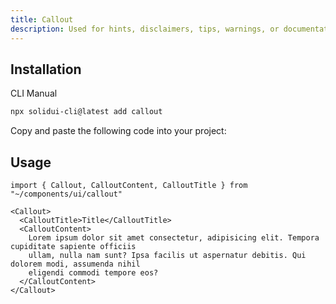 ```yaml
---
title: Callout
description: Used for hints, disclaimers, tips, warnings, or documentation needs.
---
```


<ComponentPreview name="callout-demo" />

## Installation

<Tabs defaultValue="cli">

<TabsList>
  <TabsTrigger value="cli">CLI</TabsTrigger>
  <TabsTrigger value="manual">Manual</TabsTrigger>
</TabsList>

<TabsContent value="cli">

```bash
npx solidui-cli@latest add callout
```

</TabsContent>

<TabsContent value="manual">

<Step>Copy and paste the following code into your project: </Step>

<ComponentSource name="callout" />

</TabsContent>

</Tabs>

## Usage

```tsx
import { Callout, CalloutContent, CalloutTitle } from "~/components/ui/callout"
```

```tsx
<Callout>
  <CalloutTitle>Title</CalloutTitle>
  <CalloutContent>
    Lorem ipsum dolor sit amet consectetur, adipisicing elit. Tempora cupiditate sapiente officiis
    ullam, nulla nam sunt? Ipsa facilis ut aspernatur debitis. Qui dolorem modi, assumenda nihil
    eligendi commodi tempore eos?
  </CalloutContent>
</Callout>
```
